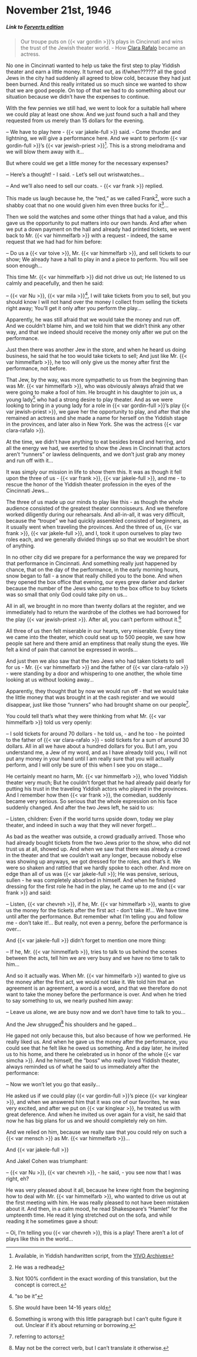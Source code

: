 # November 21st, 1946

##### _Link to [Forverts edition](https://www.nli.org.il/en/newspapers/frw/1946/11/21/01/)_ {.unnumbered}

> Our troupe puts on {{< var gordin >}}'s plays in Cincinnati and wins the trust of the Jewish theater world. - How [Clara Rafalo](https://www.museumoffamilyhistory.com/yt/lex/R/rafalo-clara.htm) became an actress.

No one in Cincinnati wanted to help us take the first step to play Yiddish theater and earn a little money. It turned out, as if/when?????? all the good Jews in the city had suddenly all agreed to blow cold, because they had just been burned. And this really irritated us so much since we wanted to show that we are good people. On top of that we had to do something about our situation because we didn't have the expenses to continue. 

With the few pennies we still had, we went to look for a suitable hall where we could play at least one show. And we just found such a hall and they requested from us merely than 15 dollars for the evening.

-- We have to play here - {{< var jakele-full >}} said. - Come thunder and lightning, we will give a performance here. And we want to perform {{< var gordin-full >}}'s {{< var jewish-priest >}}^[Available, in Yiddish handwritten script, from the [YIVO Archives](https://digipres.cjh.org/delivery/DeliveryManagerServlet?dps_pid=IE2725799)]. This is a strong melodrama and we will blow them away with it...

But where could we get a little money for the necessary expenses?

-- Here's a thought! - I said. - Let's sell out wristwatches...

-- And we'll also need to sell our coats. - {{< var frank >}} replied.

This made us laugh because he, the "red," as we called Frank^[He was a redhead], wore such a shabby coat that no one would given him even three bucks for it^[Not 100% confident in the exact wording of this translation, but the concept is correct.]...

Then we sold the watches and some other things that had a value, and this gave us the opportunity to put matters into our own hands. And after when we put a down payment on the hall and already had printed tickets, we went back to Mr. {{< var himmelfarb >}} with a request - indeed, the same request that we had had for him before:

-- Do us a {{< var toive >}}, Mr. {{< var himmelfarb >}}, and sell tickets to our show; We already have a hall to play in and a piece to perform. You will see soon enough...

This time Mr. {{< var himmelfarb >}} did not drive us out; He listened to us calmly and peacefully, and then he said:

-- {{< var Nu >}}, {{< var mila >}}^["so be it"], I will take tickets from you to sell, but you should know I will not hand over the money I collect from selling the tickets right away; You'll get it only after you perform the play...

Apparently, he was still afraid that we would take the money and run off. And we couldn't blame him, and we told him that we didn't think any other way, and that we indeed should receive the money only after we put on the performance.

Just then there was another Jew in the store, and when he heard us doing business, he said that he too would take tickets to sell; And just like Mr. {{< var himmelfarb >}}, he too will only give us the money after first the performance, not before.

That Jew, by the way, was more sympathetic to us from the beginning than was Mr. {{< var himmelfarb >}}, who was obviously always afraid that we were going to make a fool of him. He brought in his daughter to join us, a young lady^[She would have been 14-16 years old] who had a strong desire to play theater. And as we were looking to bring in a young lady for a role in {{< var gordin-full >}}'s play {{< var jewish-priest >}}, we gave her the opportunity to play, and after that she remained an actress and she made a name for herself on the Yiddish stage in the provinces, and later also in New York. She was the actress {{< var clara-rafalo >}}.

At the time, we didn't have anything to eat besides bread and herring, and all the energy we had, we exerted to show the Jews in Cincinnati that actors aren't "runners" or lawless delinquents, and we don't just grab any money and run off with it...

It was simply our mission in life to show them this. It was as though it fell upon the three of us - {{< var frank >}}, {{< var jakele-full >}}, and me - to rescue the honor of the Yiddish theater profession in the eyes of the Cincinnati Jews...

The three of us made up our minds to play like this - as though the whole audience consisted of the greatest theater connoisseurs. And we therefore worked diligently during our rehearsals. And all-in-all, it was very difficult, because the "troupe" we had quickly assembled consisted of beginners, as it usually went when traveling the provinces. And the three of us, {{< var frank >}}, {{< var jakele-full >}}, and I, took it upon ourselves to play two roles each, and we generally divided things up so that we wouldn't be short of anything.

In no other city did we prepare for a performance the way we prepared for that performance in Cincinnati. And something really just happened by chance, that on the day of the performance, in the early morning hours, snow began to fall - a snow that really chilled you to the bone. And when they opened the box office that evening, our eyes grew darker and darker because the number of the Jews who came to the box office to buy tickets was so small that only God could take pity on us...

All in all, we brought in no more than twenty dollars at the register, and we immediately had to return the wardrobe of the clothes we had borrowed for the play {{< var jewish-priest >}}. After all, you can't perform without it.^[Something is wrong with this little paragraph but I can't quite figure it out. Unclear if it's about returning or borrowing.]

All three of us then felt miserable in our hearts, very miserable. Every time we came into the theater, which could seat up to 500 people, we saw how people sat here and there amid an emptiness that really stung the eyes. We felt a kind of pain that cannot be expressed in words...

And just then we also saw that the two Jews who had taken tickets to sell for us - Mr. {{< var himmelfarb >}} and the father of {{< var clara-rafalo >}} - were standing by a door and whispering to one another, the whole time looking at us without looking away...

Apparently, they thought that by now we would run off - that we would take the little money that was brought in at the cash register and we would disappear, just like those "runners" who had brought shame on our people^[referring to actors].

You could tell that's what they were thinking from what Mr. {{< var himmelfarb >}} told us very openly:

-- I sold tickets for around 70 dollars - he told us, - and he too - he pointed to the father of {{< var clara-rafalo >}} - sold tickets for a sum of around 30 dollars. All in all we have about a hundred dollars for you. But I am, you understand me, a Jew of my word, and as I have already told you, I will not put any money in your hand until I am really sure that you will actually perform, and I will only be sure of this when I see you on stage...

He certainly meant no harm, Mr. {{< var himmelfarb >}}, who loved Yiddish theater very much; But he couldn't forget that he had already paid dearly for putting his trust in the traveling Yiddish actors who played in the provinces. And I remember how then {{< var frank >}}, the comedian, suddenly became very serious. So serious that the whole expression on his face suddenly changed. And after the two Jews left, he said to us:

-- Listen, children: Even if the world turns upside down, today we play theater, and indeed in such a way that they will never forget!...

As bad as the weather was outside, a crowd gradually arrived. Those who had already bought tickets from the two Jews prior to the show, who did not trust us at all, showed up. And when we saw that there was already a crowd in the theater and that we couldn't wait any longer, because nobody else was showing up anyways, we got dressed for the roles, and that's it. We were so shaken and rattled that we hardly spoke to each other. And more on edge than all of us was {{< var jakele-full >}}; He was pensive, serious, sullen -  he was completely absorbed in himself. And when he finished dressing for the first role he had in the play, he came up to me and {{< var frank >}} and said:

-- Listen, {{< var chevreh >}}, if he, Mr. {{< var himmelfarb >}}, wants to give us the money for the tickets after the first act - don't take it!... We have time until after the performance. But remember what I'm telling you and follow me - don’t take it!... But really, not even a penny, before the performance is over...

And {{< var jakele-full >}} didn't forget to mention one more thing:

-- If he, Mr. {{< var himmelfarb >}}, tries to talk to us behind the scenes between the acts, tell him we are very busy and we have no time to talk to him...


And so it actually was. When Mr. {{< var himmelfarb >}} wanted to give us the money after the first act, we would not take it. We told him that an agreement is an agreement, a word is a word, and that we therefore do not want to take the money before the performance is over. And when he tried to say something to us, we nearly pushed him away:

-- Leave us alone, we are busy now and we don't have time to talk to you...

And the Jew shrugged^[May not be the correct verb, but I can't translate it otherwise.] his shoulders and he gaped...

He gaped not only because this, but also because of how we performed. He really liked us. And when he gave us the money after the performance, you could see that he felt like he owed us something. And a day later, he invited us to his home, and there he celebrated us in honor of the whole {{< var simcha >}}. And he himself, the "boss" who really loved Yiddish theater, always reminded us of what he said to us immediately after the performance:

-- Now we won't let you go that easily...

He asked us if we could play {{< var gordin-full >}}'s piece {{< var kinglear >}}, and when we answered him that it was one of our favorites, he was very excited, and after we put on {{< var kinglear >}}, he treated us with great deference. And when he invited us over again for a visit, he said that now he has big plans for us and we should completely rely on him.

And we relied on him, because we really saw that you could rely on such a {{< var mensch >}} as Mr. {{< var himmelfarb >}}...

And {{< var jakele-full >}}


And Jakel Cohen was triumphant:

-- {{< var Nu >}}, {{< var chevreh >}}, - he said, - you see now that I was right, eh?

He was very pleased about it all, because he knew right from the beginning how to deal with Mr. {{< var himmelfarb >}}, who wanted to drive us out at the first meeting with him. He was really pleased to not have been mistaken about it. And then, in a calm mood, he read Shakespeare's "Hamlet" for the umpteenth time. He read it lying stretched out on the sofa, and while reading it he sometimes gave a shout:

-- Oi, I'm telling you {{< var chevreh >}}, this is a play! There aren't a lot of plays like this in the world...

